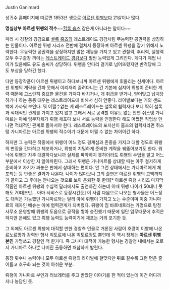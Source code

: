 Justin Ganimard

성귀수 홈페이지에 따르면 1853년 생으로 [[아르센 뤼팽]]보다 21살이나 많다.

'''명실상부 아르센 뤼팽의 적수'''~~[[헐록 숌즈]] 같은게 아니라는 말이다~~

파리 시 경찰의 경감으로 [[셜록 홈즈]]의 레스트레이드 경감처럼 무능력한 공권력을 상징하는 인물이다. 아르센 뤼팽 시리즈 전반에 걸쳐서 등장하며 아르센 뤼팽을 잡기 위해서 노력한다. 무능력한 공권력을 상징하지만 많은 재능을 가지고 있고 관찰력, 추리력, 실행력 모두 주구출창 까이는 [[레스트레이드 경감]]보다 훨씬 능력있게 그려진다. 게다가 제법 나이가 있음에도 유도 솜씨가 상당하다. 뤼팽을 안다리 걸기로 넘어뜨렸지만 반격당해 그도 부상을 당하긴 했다.

다만 등장작품이 아르센 뤼팽이고 하다보니까 아르센 뤼팽에게 휘둘리는 신세이다. 아르센 뤼팽의 계략을 간파 못해서 이리저리 끌려다니는 건 기본에 심지어 뤼팽이 준비한 계략 때문에 고스란히 중요한 물건을 가져다 바치거나, 개 취급을 받거나, 얻어맞고 납치당하거나 하는 등등 대우는 레스트레이드에 비해서 심히 안좋다. 라이벌보다는 거의 샌드백에 가까워 보인다. 뭐 어쩔수없는 게 레스트레이드는 셜록의 협력자다 보니 딱히 셜록과 적대적인 관계를 가지고 있지 않고 그래서 서로 공격할 이유도 없는 반면 쥐스탱 가니마르는 아예 임무자체가 뤼팽 체포다 보니 서로 능력을 인정한다 해도 어쨌든 직업상 만나면 적대적인 관계로 돌아서야 한다. 레스트레이드의 포지션이 홈즈의 협력자라면 쥐스탱 가니마르는 아르센 뤼팽의 적수이기 때문에 어쩔 수 없는 차이이긴 하다.

하지만 그 능력은 작중에서 뤼팽이 어느 정도 경계심과 존중을 가지고 대할 정도로 뤼팽의 변장을 간파하고 체포하거나, 뤼팽이 치밀하게 준비한 계략을 꿰뚫어보기도 한다. 워낙에 뤼팽과 자주 대결하다보니까 실체를 파악하지 못하더라도 뤼팽의 수법을 알고 어느 부분에서 이상한 지 알아차린다. 그래서 뤼팽은 가니마르를 상대할 때는 아주 철저하게 준비하고 자기가 짜놓은 판에서 상대하는 편이다. 안 그런 상태에서는 가니마르에게 체포되는 등 안좋은 결과가 나온다. 나이가 많다보니 그의 출연은 아르센 뤼팽의 고백까지가 끝이고 그 후에는 안나오는 것으로 보아 은퇴한 듯 한데[* 아르센 뤼팽 시리즈 마지막 작품인 아르센 뤼팽의 수십억 달러에서도 출연하긴 하는데 이때 뤼팽 나이가 50대니 못해도 70대초반... 아마 서비스로 등장시킨듯] 이 사람 다음으로 나오는 형사들은 어느정도 대적은 가능했던 가니마르와는 달리 아예 뤼팽이 가지고 노는 수준이며 이중 가니마르의 제자인 베슈는 아예 협력관계가 되버렸다. 뤼팽이 짐 바르네트라는 가명으로 탐정사무소 운영할때 뤼팽의 도움으로 공적을 쌓아 승진했기 때문에 일단 임무때문에 추적은 하지만 은혜도 있고 뤼팽 능력도 능력이기에 체포는 거의 포기한 듯.

그 외에도 아르센 뤼팽에 대적할 만한 경찰측 인물로 거론된 사람이 호랑이 이빨에 나온 르노르망과 강력반 형사 빅토르에 나온 빅토르정도 뿐인데 이 역시 정체는 '''아르센 뤼팽 본인''' 가명쓰고 경찰인 척 한거다. 즉 그나마 대적이 가능한 형사는 경찰청 내에서는 오로지 가니마르 하나뿐 나머진 출동하면 처참하게 발린다.

등장 횟수나 능력이나 모두 아르센 뤼팽의 라이벌에 걸맞지만 뒤로 갈수록 그런 면은 줄어들고 호구화 되는 것이 아쉬운 부분.

뤼팽이 가니마르 부인과 러브레터를 주고 받았단 이야기를 한 적이 있는데 이건 어디까지나 농담인 듯.
